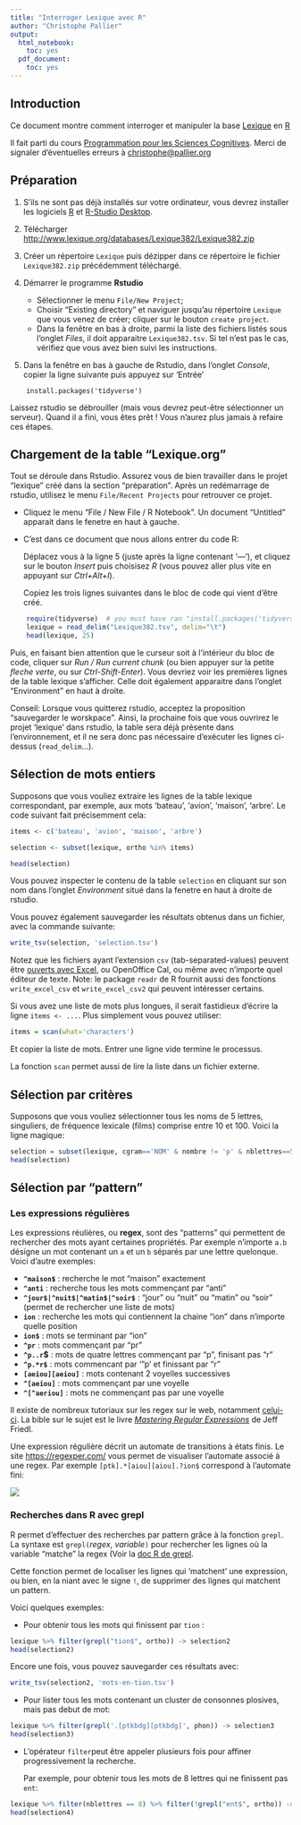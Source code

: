 ```yaml
---
title: "Interroger Lexique avec R"
author: "Christophe Pallier"
output:
  html_notebook:
    toc: yes
  pdf_document:
    toc: yes
---
```


## Introduction

Ce document montre comment interroger et manipuler la base [Lexique](http://www.lexique.org) en [R](https://fr.wikipedia.org/wiki/R_(langage)) 

Il fait parti du cours [Programmation pour les Sciences Cognitives](https://chrplr.github.io/PCBS/). Merci de signaler d'éventuelles erreurs à <christophe@pallier.org>


## Préparation

1. S'ils ne sont pas déjà installés sur votre ordinateur, vous devrez installer les logiciels [R](https://cran.r-project.org/) et  [R-Studio Desktop](https://www.rstudio.com/products/rstudio/#Desktop).

2. Télécharger <http://www.lexique.org/databases/Lexique382/Lexique382.zip>

3. Créer un répertoire `Lexique` puis dézipper dans ce répertoire le fichier `Lexique382.zip` précédemment téléchargé.

4. Démarrer le programme **Rstudio** 

   - Sélectionner le menu `File/New Project`; 
   - Choisir "Existing directory" et naviguer jusqu'au répertoire `Lexique` que vous venez de créer; cliquer sur le bouton `create project`. 
   - Dans la fenêtre en bas à droite, parmi la liste des fichiers listés sous l'onglet *Files*, il doit apparaitre `Lexique382.tsv`. Si tel n'est pas le cas, vérifiez que vous avez bien suivi les instructions.

5. Dans la fenêtre en bas à gauche de Rstudio, dans l'onglet *Console*, copier la ligne suivante puis appuyez sur 'Entrée'

```
    install.packages('tidyverse')
```

Laissez rstudio se débrouiller (mais vous devrez peut-être sélectionner un serveur). Quand il a fini, vous êtes prêt ! Vous n'aurez plus jamais à refaire ces étapes.

## Chargement de la table "Lexique.org"

Tout se déroule dans Rstudio. Assurez vous de bien travailler dans le projet "lexique" créé dans la section "préparation". Après un redémarrage de rstudio, utilisez le menu `File/Recent Projects` pour retrouver ce projet.

- Cliquez le menu "File / New File / R Notebook". Un document "Untitled" apparait dans le fenetre en haut à gauche. 
- C'est dans ce document que nous allons entrer du code R:

  Déplacez vous à la ligne 5 (juste après la ligne contenant '---'), et cliquez sur le bouton *Insert* puis choisisez *R* (vous pouvez aller plus vite en appuyant sur *Ctrl+Alt+I*). 
  
  Copiez les trois lignes suivantes dans le bloc de code qui vient d'être créé. 

```r
    require(tidyverse)  # you must have ran "install.packages('tidyverse')" earlier
    lexique = read_delim("Lexique382.tsv", delim="\t")
    head(lexique, 25)
```

   Puis, en faisant bien attention que le curseur soit à l'intérieur du bloc de code, cliquer sur *Run / Run current chunk* (ou bien appuyer sur la petite *fleche verte*, ou sur *Ctrl-Shift-Enter*). Vous devriez voir les premières lignes de la table lexique s'afficher. Celle doit également apparaitre dans l'onglet "Environment" en haut à droite. 


Conseil: Lorsque vous quitterez rstudio, acceptez la proposition "sauvegarder le worskpace". Ainsi, la prochaine fois que vous ouvrirez le projet 'lexique' dans rstudio, la table sera déjà présente dans l'environnement, et il ne sera donc pas nécessaire d'exécuter les lignes ci-dessus (`read_delim`...).


## Sélection de mots entiers

Supposons que vous vouliez extraire les lignes de la table lexique correspondant, par exemple, aux mots 'bateau', 'avion', 'maison', 'arbre'. Le code suivant fait précisemment cela:


```r
items <- c('bateau', 'avion', 'maison', 'arbre')

selection <- subset(lexique, ortho %in% items)

head(selection)
```

Vous pouvez inspecter le contenu de la table `selection` en cliquant sur son nom dans l'onglet *Environment* situé dans la fenetre en haut à droite de rstudio.


Vous pouvez également sauvegarder les résultats obtenus dans un fichier,  avec la commande suivante:

```r
write_tsv(selection, 'selection.tsv')
```

Notez que les fichiers ayant l'extension `csv` (tab-separated-values) peuvent être [ouverts avec Excel](https://rievent.zendesk.com/hc/en-us/articles/360000029172-FAQ-How-do-I-open-a-tsv-file-in-Excel-), ou OpenOffice Cal, ou même avec n'importe quel éditeur de texte. Note: le package `readr` de R fournit aussi des fonctions `write_excel_csv` et `write_excel_csv2` qui peuvent intéresser certains.

Si vous avez une liste de mots plus longues, il serait fastidieux d'écrire la ligne `items <- ...`. Plus simplement vous pouvez utiliser:

```r
items = scan(what='characters')
```

Et copier la liste de mots. Entrer une ligne vide termine le processus. 

La fonction `scan` permet aussi de lire la liste dans un fichier externe.

## Sélection par critères

Supposons que vous vouliez sélectionner tous les noms de 5 lettres, singuliers, de fréquence lexicale (films) comprise entre 10 et 100. Voici la ligne magique:

```r
selection = subset(lexique, cgram=='NOM' & nombre != 'p' & nblettres==5 & freqlivres > 10 & freqlivres < 100)
head(selection)
```

## Sélection par "pattern"

### Les expressions régulières

Les expressions réulières, ou **regex**, sont des “patterns” qui permettent de rechercher des mots ayant certaines propriétés. Par exemple n'importe `a.b` désigne un mot contenant un `a` et un `b` séparés par une lettre quelonque. Voici d'autre exemples:

- **`^maison$`** : recherche le mot “maison” exactement
- **`^anti`** : recherche tous les mots commençant par “anti”
- **`^jour$|^nuit$|^matin$|^soir$`** : “jour” ou “nuit” ou “matin” ou “soir” (permet de rechercher une liste de mots)
- **`ion`** : recherche les mots qui contiennent la chaine “ion” dans n’importe quelle position
- **`ion$`** : mots se terminant par “ion”
- **`^pr`** : mots commençant par “pr”
- **`^p..r`$** : mots de quatre lettres commençant par “p”, finisant pas “r”
- **`^p.*r$`** : mots commencant par ‘”p’ et finissant par “r”
- **`[aeiou][aeiou]`** : mots contenant 2 voyelles successives
- **`^[aeiou]`** : mots commençant par une voyelle
- **`^[^aeriou]`** : mots ne commençant pas par une voyelle

Il existe de nombreux tutoriaux sur les regex sur le web, notamment [celui-ci](http://www.canyouseome.com/guide-regex/). La bible sur le sujet est le livre _[Mastering Regular Expressions](http://regex.info/book.html)_  de Jeff Friedl. 

Une expression régulière décrit un automate de transitions à états finis. Le site <https://regexper.com/> vous permet de visualiser l’automate associé à une regex. Par exemple `[ptk].*[aiou][aiou].?ion$` correspond à l’automate fini:

![](fsa.png)

### Recherches dans R avec grepl

R permet d'effectuer des recherches par pattern grâce à la fonction `grepl`. La syntaxe est `grepl(`_regex_, _variable_`)` pour rechercher les lignes où la variable "matche" la regex (Voir la [doc R de grepl](https://stat.ethz.ch/R-manual/R-devel/library/base/html/grep.html).

Cette fonction permet de localiser les lignes qui 'matchent' une expression, ou bien, en la niant avec le signe `!`, de supprimer des lignes qui matchent un pattern.

Voici quelques exemples:

* Pour obtenir tous les mots qui finissent par `tion` :

```r
lexique %>% filter(grepl("tion$", ortho)) -> selection2
head(selection2)
```

Encore une fois, vous pouvez sauvegarder ces résultats avec:


```r
write_tsv(selection2, 'mots-en-tion.tsv')
```

* Pour lister tous les mots contenant un cluster de consonnes plosives, mais pas debut de mot:

```r
lexique %>% filter(grepl('.[ptkbdg][ptkbdg]', phon)) -> selection3
head(selection3)
```


* L'opérateur `filter`peut être appeler plusieurs fois pour affiner progressivement la recherche. 

  Par exemple, pour obtenir tous les mots de 8 lettres qui ne finissent pas `ent`:
  
```r
lexique %>% filter(nblettres == 8) %>% filter(!grepl("ent$", ortho)) -> selection4
head(selection4)
```



